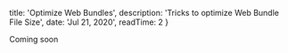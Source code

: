 
  title: 'Optimize Web Bundles',
  description: 'Tricks to optimize Web Bundle File Size',
  date: 'Jul 21, 2020',
  readTime: 2 
}


Coming soon
